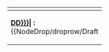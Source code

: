 {| style="width:100%; " class=wikitable"
|-
! style="width:80px; font-size:12px;"|
|-
| '''[[Elite{{{ship_class|DD}}}|{{{ship_class|DD}}}]] :'''
{{NodeDrop/droprow/Draft
|A
|{{{boss_node|}}}
|{{{drop_A|}}}
}}
{{NodeDrop/droprow/Draft
|B
|{{{boss_node|}}}
|{{{drop_B|}}}
}}
{{NodeDrop/droprow/Draft
|C
|{{{boss_node|}}}
|{{{drop_C|}}}
}}
{{NodeDrop/droprow/Draft
|D
|{{{boss_node|}}}
|{{{drop_D|}}}
}}
{{NodeDrop/droprow/Draft
|E
|{{{boss_node|}}}
|{{{drop_E|}}}
}}
{{NodeDrop/droprow/Draft
|F
|{{{boss_node|}}}
|{{{drop_F|}}}
}}
{{NodeDrop/droprow/Draft
|G
|{{{boss_node|}}}
|{{{drop_G|}}}
}}
{{NodeDrop/droprow/Draft
|H
|{{{boss_node|}}}
|{{{drop_H|}}}
}}
{{NodeDrop/droprow/Draft
|I
|{{{boss_node|}}}
|{{{drop_I|}}}
}}
{{NodeDrop/droprow/Draft
|J
|{{{boss_node|}}}
|{{{drop_J|}}}
}}
{{NodeDrop/droprow/Draft
|K
|{{{boss_node|}}}
|{{{drop_K|}}}
}}
{{NodeDrop/droprow/Draft
|L
|{{{boss_node|}}}
|{{{drop_L|}}}
}}
{{NodeDrop/droprow/Draft
|M
|{{{boss_node|}}}
|{{{drop_M|}}}
}}
{{NodeDrop/droprow/Draft
|N
|{{{boss_node|}}}
|{{{drop_N|}}}
}}
{{NodeDrop/droprow/Draft
|O
|{{{boss_node|}}}
|{{{drop_O|}}}
}}
{{NodeDrop/droprow/Draft
|P
|{{{boss_node|}}}
|{{{drop_P|}}}
}}
{{NodeDrop/droprow/Draft
|Q
|{{{boss_node|}}}
|{{{drop_Q|}}}
}}
{{NodeDrop/droprow/Draft
|R
|{{{boss_node|}}}
|{{{drop_R|}}}
}}
{{NodeDrop/droprow/Draft
|S
|{{{boss_node|}}}
|{{{drop_S|}}}
}}
{{NodeDrop/droprow/Draft
|T
|{{{boss_node|}}}
|{{{drop_T|}}}
}}
{{NodeDrop/droprow/Draft
|U
|{{{boss_node|}}}
|{{{drop_U|}}}
}}
{{NodeDrop/droprow/Draft
|V
|{{{boss_node|}}}
|{{{drop_V|}}}
}}
{{NodeDrop/droprow/Draft
|W
|{{{boss_node|}}}
|{{{drop_W|}}}
}}
{{NodeDrop/droprow/Draft
|X
|{{{boss_node|}}}
|{{{drop_X|}}}
}}
{{NodeDrop/droprow/Draft
|Y
|{{{boss_node|}}}
|{{{drop_Y|}}}
}}
{{NodeDrop/droprow/Draft
|Z
|{{{boss_node|}}}
|{{{drop_Z|}}}
}}
{{clear}}
|}

<noinclude>
{{NodeDrop/Draft
|ship_class = DD
|boss_node = Z
|drop_A = [[Hatsuyuki]], [[Shirayuki]], [[Yuudachi]], [[Fubuki]], [[Akatsuki]], [[Nagatsuki]], [[Mochizuki]], [[Mutsuki]], [[Mikazuki]], [[Ayanami]], [[Murasame]], [[Murakumo]]
|drop_B = [[Yuudachi]], [[Akatsuki]], [[Fubuki]], [[Hatsuyuki]], [[Shirayuki]], [[Ayanami]], [[Murakumo]], [[Mochizuki]], [[Mikazuki]], [[Murasame]], [[Nagatsuki]], [[Mutsuki]], [[Miyuki]], [[Isonami]], [[Shikinami]]
|drop_D = [[Ayanami]], [[Yuudachi]], [[Murakumo]], [[Shirayuki]], [[Akatsuki]], [[Fubuki]], [[Hatsuyuki]], [[Murasame]], [[Nagatsuki]], [[Mutsuki]], [[Shikinami]], [[Mikazuki]], [[Mochizuki]], [[Isonami]], [[Miyuki]]
|drop_E = [[Fubuki]], [[Hatsuyuki]], [[Murasame]], [[Ayanami]], [[Mochizuki]], [[Shirayuki]], [[Shikinami]], [[Akatsuki]], [[Murakumo]], [[Yuudachi]], [[Nagatsuki]], [[Mutsuki]], [[Mikazuki]], [[Isonami]], [[Miyuki]]
|drop_F = [[Yuudachi]]
|drop_G = [[Ayanami]], [[Fubuki]], [[Harusame|'''<span style="color:red">Harusame</span>''']] (Easy+), [[Hatsuyuki]], [[Mochizuki]], [[Nagatsuki]], [[Murasame]], [[Shikinami]], [[Yuudachi]], [[Mutsuki]], [[Isonami]], [[Akatsuki]], [[Shirayuki]], [[Mikazuki]], [[Miyuki]], [[Isonami]], [[Murakumo]]
|drop_H = [[Ayanami]], [[Shirayuki]], [[Akatsuki]], [[Murasame]], [[Isonami]], [[Murakumo]], [[Fubuki]], [[Yuudachi]], [[Shikinami]], [[Miyuki]], [[Hatsuyuki]], [[Mochizuki]], [[Mikazuki]], [[Nagatsuki]], [[Mutsuki]]
|drop_J = [[Ayanami]], [[Mochizuki]], [[Murakumo]], [[Mikazuki]], [[Ayanami]], [[Murasame]], [[Isonami]], [[Hatsuyuki]], [[Fubuki]], [[Yuudachi]], [[Shirayuki]], [[Mutsuki]], [[Akatsuki]], [[Shikinami]], [[Miyuki]]
|drop_Z = [[Hatsukaze|'''<span style="color:red">Hatsukaze</span>''']] (Medium+), [[Makigumo]], [[Yayoi]], [[Mutsuki]], [[Murasame]], [[Ayanami]], [[Shirayuki]], [[Akatsuki]], [[Isonami]], [[Hatsuyuki]], [[Murakumo]], [[Nagatsuki]], [[Mochizuki]], [[Yuudachi]], [[Mikazuki]], [[Miyuki]]
}}
</noinclude>